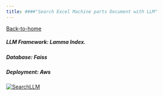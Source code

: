```yaml
---
title: ####"Search Excel Machine parts Document with LLM"
---
```

[Back-to-home](index.html)

##### LLM Framework: Lamma Index.

##### Database: Faiss

##### Deployment: Aws

[![SearchLLM](images/search_excel_llm.PNG)](SearchLLM.RMD)
